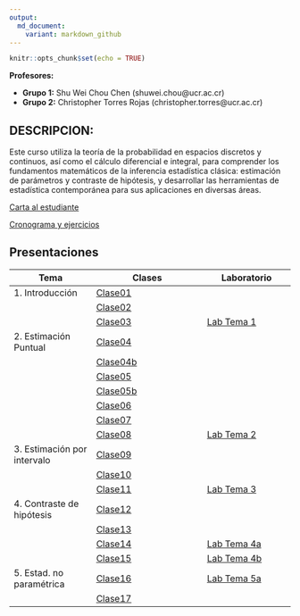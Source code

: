 ```yaml
---
output:
  md_document:
    variant: markdown_github
---
```


```r
knitr::opts_chunk$set(echo = TRUE)
```

**Profesores:**

- **Grupo 1:** Shu Wei Chou Chen (shuwei.chou@ucr.ac.cr)
- **Grupo 2:** Christopher Torres Rojas (christopher.torres@ucr.ac.cr)

## DESCRIPCION:


Este curso utiliza la teoría de la probabilidad en espacios discretos y continuos, así como el cálculo diferencial e integral, para comprender los fundamentos matemáticos de la inferencia estadística clásica: estimación de parámetros y contraste de hipótesis, y desarrollar las herramientas de estadística contemporánea para sus aplicaciones en diversas áreas. 

[Carta al estudiante](https://shuwei325.github.io/XS3310-I25/Programa-XS3310.pdf) 

<a href="https://docs.google.com/spreadsheets/d/1T9SkgJyYtw0ESV2LRFzKDK4R_05WdWr4HFyjJw1nj7I/edit?usp=sharing">Cronograma y ejercicios</a>



## Presentaciones

| Tema                        |  Clases                               | Laboratorio 
|-----------------------------|---------------------------------------|-------------------------------
| 1. Introducción             |       [Clase01](XS3310-I25_01.html)   |       
|                             |       [Clase02](XS3310-I25_02.html)   |   
|                             |       [Clase03](XS3310-I25_03.html)   | [Lab Tema 1](./lab01.html)      
| 2. Estimación Puntual       |       [Clase04](XS3310-I25_04.html)   |  
|                             |       [Clase04b](XS3310-I25_04b.html) |
|                             |       [Clase05](XS3310-I25_05.html)   |      
|                             |       [Clase05b](XS3310-I25_05b.html) |     
|                             |       [Clase06](XS3310-I25_06.html)   |       
|                             |       [Clase07](XS3310-I25_07.html)   |      
|                             |       [Clase08](XS3310-I25_08.html)   | [Lab Tema 2](./lab02.html)  
| 3. Estimación por intervalo |       [Clase09](XS3310-I25_09.html)   |  
|                             |       [Clase10](XS3310-I25_10.html)   | 
|                             |       [Clase11](XS3310-I25_11.html)   | [Lab Tema 3](./lab03.html)  
| 4. Contraste de hipótesis   |       [Clase12](XS3310-I25_12.html)   |  
|                             |       [Clase13](XS3310-I25_13.html)   | 
|                             |       [Clase14](XS3310-I25_14.html)   | [Lab Tema 4a](lab04a.html)
|                             |       [Clase15](XS3310-I25_15.html)   | [Lab Tema 4b](lab04b.html)  
| 5. Estad. no paramétrica    |       [Clase16](XS3310-I25_16.html)   | [Lab Tema 5a](./lab05a.html)   
|                             |       [Clase17](XS3310-I25_17.html)   | 

